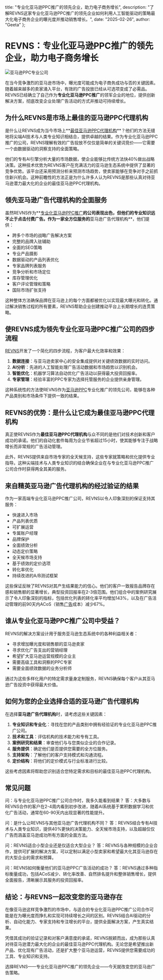   title: "专业化亚马逊PPC推广的领先企业，助力电子商务增长",
  description: "了解REVNS这家专业化亚马逊PPC推广的领先企业如何利用人工智能驱动的策略最大化电子商务企业的曝光度并推动销售增长。",
  date: "2025-02-26",
  author: "Geeta"
};

# REVNS：专业化亚马逊PPC推广的领先企业，助力电子商务增长

![亚马逊PPC专业公司](/images/blog/company-specilized-in-amazon-ppc.jpeg)

在当今竞争激烈的亚马逊市场中，曝光度可能成为电子商务成功与否的关键因素。随着越来越多的卖家涌入平台，有效的广告投放已经从可选项变成了必需品。REVNS已经确立了自己作为**专业化亚马逊PPC推广**的领军企业的地位，提供创新解决方案，彻底改变企业处理广告活动的方式并推动可持续增长。

## 为什么REVNS是市场上最佳的亚马逊PPC代理机构

是什么让REVNS成为当今市场上**[最佳亚马逊PPC代理机构](https://www.revns.com/demo)**？他们的方法无缝地将尖端AI技术与人类专业知识相结合，提供卓越的结果。作为专业化亚马逊PPC推广的公司，REVNS理解有效的广告投放不仅仅是简单的关键词竞价——它需要一个由数据驱动的洞察支持的全面策略。

他们的专有AI引擎分析大量的市场数据，使企业能够比传统方法快40%做出战略决策。这种技术优势为REVNS客户在充满活力的亚马逊生态系统中提供了显著的竞争优势。该平台还采用预测分析来预测市场趋势，使卖家能够在竞争对手之前抓住新兴机会。这种前瞻性的方法正是为什么许多人认为REVNS是那些认真对待亚马逊潜力最大化的企业的最佳亚马逊PPC代理机构。

## 领先亚马逊广告代理机构的全面服务

虽然REVNS作为**[专业化亚马逊PPC推广](https://www.revns.com/demo)**的公司表现出色，但他们的专业知识远不止于点击付费广告。作为一家全方位服务的**亚马逊广告代理机构**，他们提供：

- 跨多个市场的战略广告解决方案
- 完整的品牌入驻辅助
- 全面的SEO策略
- 专业产品摄影
- 数据驱动的产品列表优化
- 专家品牌列表服务
- 竞争分析和市场定位
- 库存管理优化
- 客户评论管理和策略
- 国际市场扩张支持

这种整体方法确保品牌在亚马逊上的每个方面都被优化以实现最大曝光和转化。通过解决销售过程的所有要素，REVNS帮助企业创建推动平台上长期增长的连贯策略。

## 使REVNS成为领先专业化亚马逊PPC推广公司的四步流程

[REVNS](https://www.revns.com/)开发了一个简化的四步流程，为客户最大化效率和效果：

1. **数据连接**：与亚马逊卖家中心的安全集成提供对关键绩效数据的实时访问。
2. **AI分析**：先进的人工智能处理广告活动数据和市场趋势以识别机会。
3. **智能优化**：机器学习算法自动优化广告活动以获得最大投资回报率。
4. **专家管理**：经验丰富的PPC专家为选择托管服务的企业提供亲身管理。

这种系统性的方法使REVNS作为[亚马逊PPC](https://www.revns.com/blog/post/amazon-advertising-api)专业化推广的领先公司，能够在各种产品类别和市场条件下提供一致的结果。

## REVNS的优势：是什么让它成为最佳亚马逊PPC代理机构

真正使REVNS作为**最佳亚马逊PPC代理机构**与众不同的是他们对技术创新和客户成功的承诺。他们的自动化套件每周为企业节省超过15小时，使其能够专注于战略增长而非常规的广告活动管理。

此外，REVNS提供来自市场专家的全天候支持，这些专家就策略和优化提供专业指导。这种尖端技术与人类专业知识的结合确保企业在与专业化亚马逊PPC推广公司合作时获得两全其美的服务。

## 来自精英亚马逊广告代理机构的经过验证的结果

作为一家高端专业化亚马逊PPC推广公司，REVNS以令人印象深刻的保证支持其服务：

- 快速进入市场
- 产品列表优质
- 可扩展运营
- 专属账户经理
- 品牌保护
- 全面绩效分析
- 动态定价策略
- 全天候市场支持
- 基于绩效的定价选项
- 转化率优化
- 持续改进的A/B测试框架

这些保证反映了REVNS对其产生结果能力的信心。他们的客户一致报告品牌存在感和销售额的显著增长，典型投资回报率在2-3倍范围。他们组合中的案例研究展示了令人印象深刻的指标，包括优化列表的转化率平均增加143%，以及在广告活动管理的前90天内ACoS（销售[广告](https://www.revns.com/blog/post/international-shipping-cost-calculator)成本）减少67%。

## 谁从专业化亚马逊PPC推广公司中受益？

REVNS的解决方案设计用于服务亚马逊生态系统中的各种利益相关者：

- 寻求增加曝光度和销售额的亚马逊卖家
- 寻求优化广告支出的营销经理
- 希望扩大亚马逊运营规模的企业主
- 需要高级工具和洞察的PPC专家
- 需要全面绩效数据的业务分析师

通过为这些多样化用户的特定需求量身定制服务，REVNS确保每个客户从其亚马逊广告投资中获得最大价值。

## 如何为您的企业选择合适的亚马逊广告代理机构

在选择**亚马逊广告代理机构**时，请考虑这些关键因素：

1. **专业知识和专业化**：寻找在您的产品类别中拥有经验证的专业化亚马逊PPC推广公司。
2. **技术和工具**：评估机构的技术能力和专有工具。
3. **案例研究和结果**：审查他们与与您类似企业的合作记录。
4. **服务提供**：确定他们是否提供您需要的全方位服务。
5. **支持架构**：了解他们的客户支持模式和沟通流程。
6. **定价结构**：将他们的定价模式与行业标准进行比较。

这些考虑因素将帮助您识别适合您特定需求和目标的最佳亚马逊PPC代理机构。

## 常见问题

问：与专业化亚马逊PPC推广公司合作时，我多久能看到结果？
答：大多数与REVNS合作的客户在2-4周内看到初步改进，随着AI系统基于累积数据学习和优化广告活动，通常在60-90天内出现显著的性能提升。

问：是什么让REVNS与其他亚马逊广告代理机构不同？
答：REVNS结合专有AI技术与人类专业知识，提供40%更快的决策能力、全天候市场支持，以及超越仅仅广告而涵盖亚马逊成功所有方面的全面方法。

问：REVNS适合小型企业还是仅适合大型企业？
答：REVNS与各种规模的企业合作，提供可扩展的解决方案，可以定制以满足小型卖家和希望最大化其亚马逊存在的大型企业的需求和预算。

问：REVNS如何衡量他们的亚马逊PPC广告活动的成功？
答：REVNS通过多种指标衡量成功，包括ACoS减少、转化率改善、自然排名提升和整体销售增长，提供全面报告，清晰展示其服务的投资回报率。

## 结论：与REVNS一起改变您的亚马逊存在

在像亚马逊这样竞争激烈的市场中，与适合的专业化亚马逊PPC推广公司合作可能是在为曝光度而挣扎和实现可持续增长之间的区别。REVNS结合AI驱动的分析、自动化能力、专家支持和专注增长的平台，提供全面解决方案，产生真实结果。

凭借其成功的验证记录和对客户满意度的承诺，REVNS脱颖而出，成为那些认真对待亚马逊潜力最大化的企业的最佳亚马逊PPC代理机构。无论您是希望推出新产品、优化现有广告活动，还是扩大整个亚马逊运营，REVNS提供您需要成功的工具、专业知识和支持。

选择REVNS——专业化亚马逊PPC推广的领先企业——今天就改变您的亚马逊广告策略。